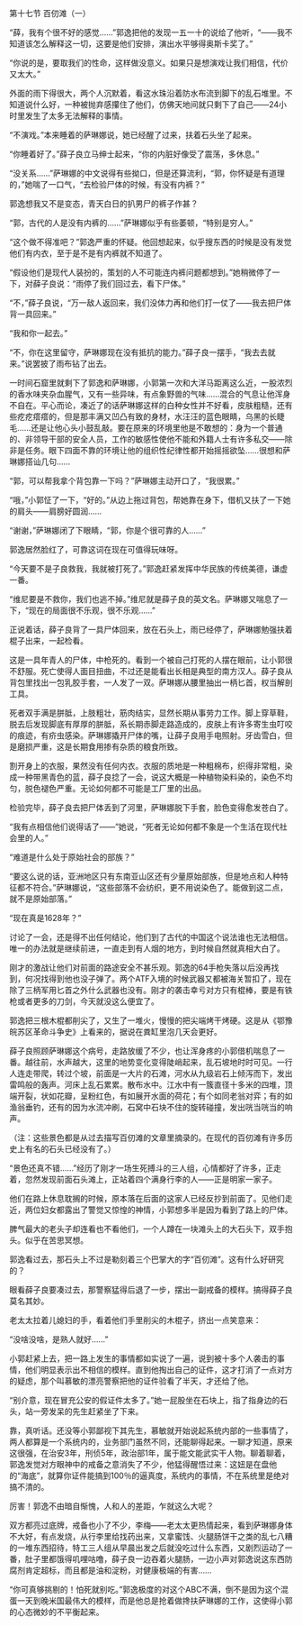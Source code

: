 

第十七节 百仞滩（一）

“薛，我有个很不好的感觉……”郭逸把他的发现一五一十的说给了他听，“――我不知道该怎么解释这一切，这要是他们安排，演出水平够得奥斯卡奖了。”

“你说的是，要取我们的性命，这样做没意义。如果只是想演戏让我们相信，代价又太大。”

外面的雨下得很大，两个人沉默着，看这水珠沿着防水布流到脚下的乱石堆里。不知道说什么好，一种被抛弃感攥住了他们，仿佛天地间就只剩下了自己――24小时里发生了太多无法解释的事情。

“不演戏。”本来睡着的萨琳娜说，她已经醒了过来，扶着石头坐了起来。

“你睡着好了。”薛子良立马绅士起来，“你的内脏好像受了震荡，多休息。”

“没关系……”萨琳娜的中文说得有些拗口，但是还算流利，“郭，你怀疑是有道理的，”她喘了一口气，“去检验尸体的时候，有没有内裤？”

郭逸想我又不是变态，青天白日的扒男尸的裤子作甚？

“郭，古代的人是没有内裤的……”萨琳娜似乎有些萎顿，“特别是穷人。”

“这个做不得准吧？”郭逸严重的怀疑。他回想起来，似乎搜东西的时候是没有发觉他们有内衣，至于是不是有内裤就不知道了。

“假设他们是现代人装扮的，策划的人不可能连内裤问题都想到。”她稍微停了一下，对薛子良说：“雨停了我们回过去，看下尸体。”

“不，”薛子良说，“万一敌人返回来，我们没体力再和他们打一仗了――我去把尸体背一具回来。”

“我和你一起去。”

“不，你在这里留守，萨琳娜现在没有抵抗的能力。”薛子良一摆手，“我去去就来。”说罢披了雨布钻了出去。

一时间石窟里就剩下了郭逸和萨琳娜，小郭第一次和大洋马距离这么近，一股浓烈的香水味夹杂血腥气，又有一些异味，有点象野兽的气味……混合的气息让他浑身不自在。平心而论，凑近了的话萨琳娜这样的白种女性并不好看，皮肤粗糙，还有些疙疙瘩瘩的，但是那丰满又凹凸有致的身材，水汪汪的蓝色眼睛，乌黑的长睫毛……还是让他心头小鼓乱敲。要在原来的环境里他是不敢想的：身为一个普通的、非领导干部的安全人员，工作的敏感性使他不能和外籍人士有许多私交――除非是任务。眼下四面不靠的环境让他的组织性纪律性都开始摇摇欲坠……很想和萨琳娜搭讪几句……

“郭，可以帮我拿个背包靠一下吗？”萨琳娜主动开口了，“我很累。”

“哦，”小郭怔了一下，“好的。”从边上拖过背包，帮她靠在身下，借机又扶了一下她的肩头――肩膀好圆润……

“谢谢，”萨琳娜闭了下眼睛，“郭，你是个很可靠的人……”

郭逸居然脸红了，可靠这词在现在可值得玩味呀。

“今天要不是子良救我，我就被打死了。”郭逸赶紧发挥中华民族的传统美德，谦虚一番。

“维尼要是不救你，我们也逃不掉。”维尼就是薛子良的英文名。萨琳娜又喘息了一下，“现在的局面很不乐观，很不乐观……”

正说着话，薛子良背了一具尸体回来，放在石头上，雨已经停了，萨琳娜勉强扶着棍子出来，一起检看。

这是一具年青人的尸体，中枪死的。看到一个被自己打死的人摆在眼前，让小郭很不舒服。死亡使得人面目扭曲，不过还是能看出长相是典型的南方汉人。薛子良从背包里找出一包乳胶手套，一人发了一双。萨琳娜从腰里抽出一柄匕首，权当解剖工具。

死者双手满是胼胝，上肢粗壮，筋肉结实，显然长期从事劳力工作。脚上穿草鞋，脱去后发现脚底有厚厚的胼胝，系长期赤脚走路造成的，皮肤上有许多寄生虫叮咬的痕迹，有疥虫感染。萨琳娜撬开尸体的嘴，让薛子良用手电照射。牙齿雪白，但是磨损严重，这是长期食用掺有杂质的粮食所致。

割开身上的衣服，果然没有任何内衣。衣服的质地是一种粗棉布，织得非常粗，染成一种带黑青色的蓝，薛子良捻了一会，说这大概是一种植物染料染的，染色不均匀，脱色褪色严重。无论如何都不可能是工厂里的出品。

检验完毕，薛子良去把尸体丢到了河里，萨琳娜脱下手套，脸色变得愈发苍白了。

“我有点相信他们说得话了――”她说，“死者无论如何都不象是一个生活在现代社会里的人。”

“难道是什么处于原始社会的部族？”

“要这么说的话，亚洲地区只有东南亚山区还有少量原始部族，但是地点和人种特征都不符合。”萨琳娜说，“这些部落不会纺织，更不用说染色了。能做到这二点，就不是原始部落。”

“现在真是1628年？”

讨论了一会，还是得不出任何结论，他们到了古代的中国这个说法谁也无法相信。唯一的办法就是继续前进，一直走到有人烟的地方，到时候自然就真相大白了。

刚才的激战让他们对前面的路途安全不甚乐观。郭逸的64手枪失落以后没再找到，何况找得到他也没子弹了。两个ATF入境的时候武器又都被海关暂扣了，现在除了三柄军用匕首之外什么武器也没有。刚才的袭击幸亏对方只有棍棒，要是有铁枪或者更多的刀剑，今天就没这么便宜了。

郭逸把三根木棍都削尖了，又生了一堆火，慢慢的把尖端烤干烤硬。这是从《鄂豫皖苏区革命斗争史》上看来的，据说在粪缸里泡几天会更好。

薛子良照顾萨琳娜这个病号，走路放缓了不少，也让浑身疼的小郭借机喘息了一番。越往前，水声越大，这里的地势变化变得陡峭起来，乱石坡地时时可见。一行人连走带爬，转过个坡，前面是一大片的石滩，河水从九级岩石上倾泻而下，发出雷鸣般的轰声。河床上乱石累累。散布水中。江水中有一簇直径十多米的四堆，顶端开裂，状如花瓣，呈粉红色，有如展开水面的荷花；有个如同老翁对弈；有的如渔翁垂钓，还有的因为水流冲刷，石窝中石块不住的旋转碰撞，发出咣当咣当的响声。

（注：这些景色都是从过去描写百仞滩的文章里摘录的。在现代的百仞滩有许多历史上有名的石头已经没有了。）

“景色还真不错……”经历了刚才一场生死搏斗的三人组，心情都好了许多，正走着，忽然发现前面石头滩上，正站着四个满身行李的人――正是明家一家子。

他们在路上休息耽搁的时候，原本落在后面的这家人已经反抄到前面了。见他们走近，两位妇女都露出了警觉又惊惶的神情，小郭想多半是因为看到了路上的尸体。

脾气最大的老头子却连看也不看他们，一个人蹲在一块滩头上的大石头下，双手抱头。似乎在苦思冥想。

郭逸看过去，那石头上不过是勒刻着三个巴掌大的字“百仞滩”。这有什么好研究的？

眼看薛子良要凑过去，那警察猛得后退了一步，摆出一副戒备的模样。搞得薛子良莫名其妙。

老太太拉着儿媳妇的手，看着他们手里削尖的木棍子，挤出一点笑意来：

“没啥没啥，是熟人就好……”

小郭赶紧上去，把一路上发生的事情都如实说了一遍，说到被十多个人袭击的事情，他们明显表示出不相信的模样。直到他掏出自己的证件，这才打消了一点对方的疑虑，那个叫慕敏的漂亮警察把他的证件验看了半天，才还给了他。

“别介意，现在冒充公安的假证件太多了。”她一屁股坐在石块上，指了指身边的石头，站一旁发呆的先生赶紧坐了下来。

靠，真听话。还没等小郭鄙视下其先生，慕敏就开始说起系统内部的一些事情了，两人都算是一个系统内的，业务部门虽然不同，还能聊得起来。一聊才知道，原来这很强，在治安3年，刑侦5年，政治部1年，属于能文能武实干人物。聊着聊着，郭逸发觉对方眼神中的戒备之意消失了不少，他猛得醒悟过来：这妞是在盘他的“海底”，就算你证件能搞到100％的逼真度，系统内的事情，不在系统里是绝对搞不清的。

厉害！郭逸不由暗自惭愧，人和人的差距，乍就这么大呢？

双方都亮过底牌，戒备也小了不少，李梅――老太太更热情起来，看到萨琳娜身体不大好，有点发烧，从行李里给找药出来，又拿蜜饯、火腿肠饼干之类的乱七八糟的一堆东西招待，特工三人组从早晨出发之后就没吃过什么东西，又剧烈运动了一番，肚子里都饿得叽哩咕噜，薛子良一边吞着火腿肠，一边小声对郭逸说这东西防腐剂肯定超标，而且都是油和淀粉，对健康极端的有害……

“你可真够挑剔的！怕死就别吃。”郭逸极度的对这个ABC不满，倒不是因为这个混蛋一天到晚米国最伟大的模样，而是他总是抢着做搀扶萨琳娜的工作，这使得小郭的心态微妙的不平衡起来。

